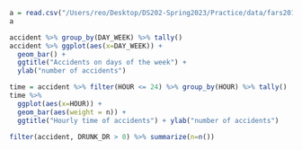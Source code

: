 
```r
a = read.csv("/Users/reo/Desktop/DS202-Spring2023/Practice/data/fars2016/accident.csv")
a
```

```r
accident %>% group_by(DAY_WEEK) %>% tally()
accident %>% ggplot(aes(x=DAY_WEEK)) +
  geom_bar() +
  ggtitle("Accidents on days of the week") +
  ylab("number of accidents")
``` 
```r
time = accident %>% filter(HOUR <= 24) %>% group_by(HOUR) %>% tally()
time %>%
  ggplot(aes(x=HOUR)) +
  geom_bar(aes(weight = n)) +
  ggtitle("Hourly time of accidents") + ylab("number of accidents")
```
```r
filter(accident, DRUNK_DR > 0) %>% summarize(n=n())
```
